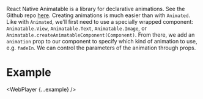 

React Native Animatable is a library for declarative animations. See the Github repo [here](https://github.com/oblador/react-native-animatable).
Creating animations is much easier than with `Animated`. Like with `Animated`, we'll first need to use a specially wrapped component: `Animatable.View`, `Animatable.Text`, `Animatable.Image`, or `Animatable.createAnimatableComponent(Component)`. From there, we add an `animation` prop to our component to specify which kind of animation to use, e.g. `fadeIn`. We can control the parameters of the animation through props.

# Example

<WebPlayer {...example} />
